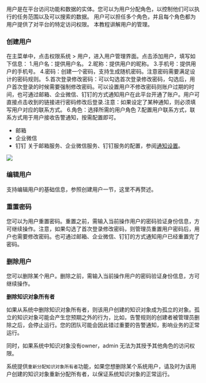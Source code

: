 用户是在平台访问功能和数据的实体。您可以为用户分配角色，以控制他们可以执行的任务范围以及可以搜索的数据。 用户可以担任多个角色，并且每个角色都为用户提供了对平台的特定访问权限。
本教程讲解用户的管理。

### 创建用户

在主菜单中，点击权限系统 > 用户，进入用户管理界面。点击添加用户，填写如下信息：
1.用户名：提供用户名。
2.昵称：提供用户的昵称。
3.手机号：提供用户的手机号。
4.密码：创建一个密码，支持生成随机密码。注意密码需要满足设计的密码规则。
5.首次登录修改密码：可以勾选首次登录修改密码，勾选后，用户首次登录的时候需要强制修改密码。可以设置用户不修改密码则账户过期的时间，也可通过邮箱、企业微信、钉钉的方式通知用户在此平台开通了账户。用户可直接点击收到的链接进行密码修改后登录.注意：如果设定了某种通知，则必须填写用户对应的联系方式。
6.角色：选择所需的用户角色
7.配置用户联系方式，联系方式用于用户接收告警通知，按需配置即可。
 * 邮箱
 * 企业微信
 * 钉钉
 关于邮箱服务、企业微信服务、钉钉服务的配置，参阅[通知设置](/express/manual/6353/notification_setting)。
 
 ![](http://pw7x36qrk.bkt.clouddn.com/users.png)
 
### 编辑用户

支持编辑用户的基础信息，参照创建用户一节，这里不再赘述。

### 重置密码

您可以为用户重置密码。重置之前，需输入当前操作用户的密码验证身份信息，方可继续操作。注意，如果勾选了首次登录修改密码，则管理员重置用户密码后，用户也需要修改密码。也可通过邮箱、企业微信、钉钉的方式通知用户已经重置完了密码。

### 删除用户

您可以删除某个用户。删除之前，需输入当前操作用户的密码验证身份信息，方可继续操作。

**删除知识对象所有者**

如果从系统中删除知识对象所有者，则该用户创建的知识对象成为孤立的对象。孤立的知识对象可能会产生您预期之外的行为，比如，告警规则的创建者被管理员删除之后，会停止运行。您的团队可能会因此错过重要的告警通知，影响业务的正常运行。

同时，如果系统中知识对象没有owner，admin 无法为其授予其他角色的访问权限。

系统提供`重新分配知识对象所有者`功能，如果您想删除某个系统用户，请及时为该用户创建的知识对象重新分配所有者，以保证系统知识对象的正常运行。